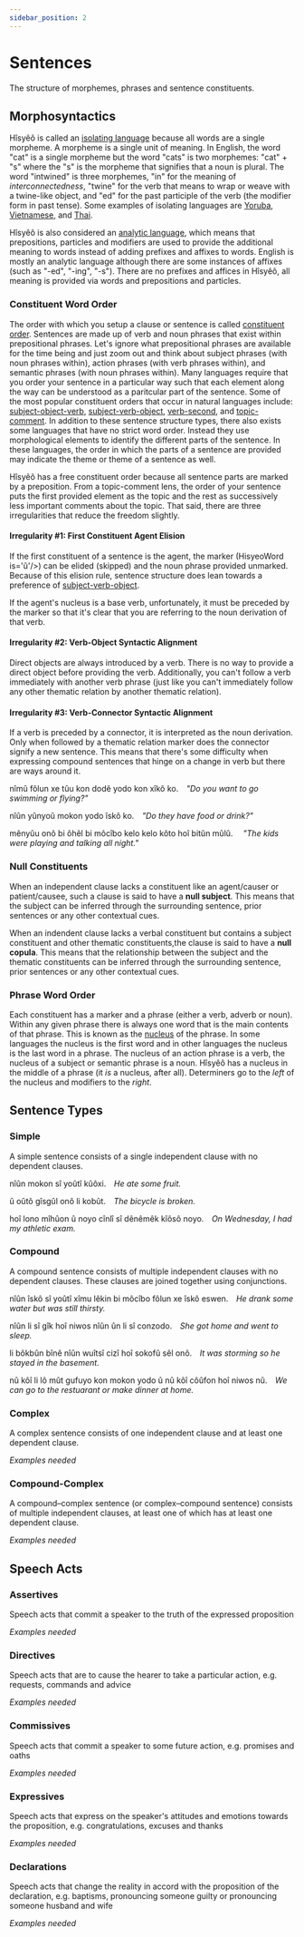 ```yaml
---
sidebar_position: 2
---
```



# Sentences

The structure of morphemes, phrases and sentence constituents.

## Morphosyntactics

Hîsyêô is called an [isolating
language](https://en.wikipedia.org/wiki/Isolating_language) because all words
are a single morpheme. A morpheme is a single unit of meaning. In English, the
word "cat" is a single morpheme but the word "cats" is two morphemes: "cat" +
"s" where the "s" is the morpheme that signifies that a noun is plural. The word
"intwined" is three morphemes, "in" for the meaning of *interconnectedness*,
"twine" for the verb that means to wrap or weave with a twine-like object, and
"ed" for the past participle of the verb (the modifier form in past tense). Some
examples of isolating languages are
[Yoruba](https://en.wikipedia.org/wiki/Yoruba_language#Grammar),
[Vietnamese](https://en.wikipedia.org/wiki/Vietnamese_grammar), and
[Thai](https://en.wikipedia.org/wiki/Thai_language#Grammar).

Hîsyêô is also considered an [analytic
language](https://en.wikipedia.org/wiki/Analytic_language), which means that
prepositions, particles and modifiers are used to provide the additional meaning
to words instead of adding prefixes and affixes to words. English is mostly an
analytic language although there are some instances of affixes (such as "-ed",
"-ing", "-s"). There are no prefixes and affices in Hîsyêô, all meaning is
provided via words and prepositions and particles.

### Constituent Word Order

The order with which you setup a clause or sentence is called [constituent
order](https://en.wikipedia.org/wiki/Word_order#Constituent_word_orders).
Sentences are made up of verb and noun phrases that exist within prepositional
phrases. Let's ignore what prepositional phrases are available for the time
being and just zoom out and think about subject phrases (with noun phrases
within), action phrases (with verb phrases within), and semantic phrases (with
noun phrases within). Many languages require that you order your sentence in a
particular way such that each element along the way can be understood as a
paritcular part of the sentence. Some of the most popular constituent orders
that occur in natural languages include:
[subject-object-verb](https://en.wikipedia.org/wiki/Subject%E2%80%93object%E2%80%93verb_word_order),
[subject-verb-object](https://en.wikipedia.org/wiki/Subject%E2%80%93verb%E2%80%93object_word_order),
[verb-second](https://en.wikipedia.org/wiki/V2_word_order), and
[topic-comment](https://en.wikipedia.org/wiki/Topic_and_comment). In addition to
these sentence structure types, there also exists some languages that have no
strict word order. Instead they use morphological elements to identify the
different parts of the sentence. In these languages, the order in which the
parts of a sentence are provided may indicate the theme or theme of a sentence
as well.

Hîsyêô has a free constituent order because all sentence parts are marked by a
preposition. From a topic-comment lens, the order of your sentence puts the
first provided element as the topic and the rest as successively less important
comments about the topic. That said, there are three irregularities that reduce
the freedom slightly. 

#### Irregularity #1: First Constituent Agent Elision

If the first constituent of a sentence is the agent, the marker (HisyeoWord is='û'/>) can
be elided (skipped) and the noun phrase provided unmarked. Because of this
elision rule, sentence structure does lean towards a preference of
[subject-verb-object](https://en.wikipedia.org/wiki/Subject%E2%80%93verb%E2%80%93object_word_order).

If the agent's nucleus is a base verb, unfortunately, it must be preceded by the
marker so that it's clear that you are referring to the noun derivation of that
verb.

#### Irregularity #2: Verb-Object Syntactic Alignment

Direct objects are always introduced by a verb. There is no way to provide a
direct object before providing the verb. Additionally, you can't follow a verb
immediately with another verb phrase (just like you can't immediately follow any
other thematic relation by another thematic relation).

#### Irregularity #3: Verb-Connector Syntactic Alignment

If a verb is preceded by a connector, it is interpreted as the noun derivation.
Only when followed by a thematic relation marker does the connector signify a
new sentence. This means that there's some difficulty when expressing compound
sentences that hinge on a change in verb but there are ways around it.

<HisyeoTabs>
    <p>nîmû fôlun xe tûu kon dodê yodo kon xîkô ko.&emsp;<em>"Do you want to go swimming or flying?"</em></p>
    <p>nîûn yûnyoû mokon yodo îskô ko.&emsp;<em>"Do they have food or drink?"</em></p>
    <p>mênyûu onô bi ôhêl bi môcîbo kelo kelo kôto hoî bitûn mûlû. &emsp;<em>"The kids were playing and talking all night."</em></p>
</HisyeoTabs>

### Null Constituents

When an independent clause lacks a constituent like an agent/causer or
patient/causee, such a clause is said to have a **null subject**. This means
that the subject can be inferred through the surrounding sentence, prior
sentences or any other contextual cues.

When an indendent clause lacks a verbal constituent but contains a subject
constituent and other thematic constituents,the clause is said to have a **null
copula**. This means that the relationship between the subject and the thematic
constituents can be inferred through the surrounding sentence, prior sentences
or any other contextual cues.

### Phrase Word Order

Each constituent has a marker and a phrase (either a verb, adverb or noun).
Within any given phrase there is always one word that is the main contents of
that phrase. This is known as the
[nucleus](https://en.wikipedia.org/wiki/Head_(linguistics)) of the phrase. In
some languages the nucleus is the first word and in other languages the nucleus
is the last word in a phrase. The nucleus of an action phrase is a verb, the
nucleus of a subject or semantic phrase is a noun. Hîsyêô has a nucleus in the
middle of a phrase (it *is* a nucleus, after all). Determiners go to the *left*
of the nucleus and modifiers to the *right*.

## Sentence Types

### Simple

A simple sentence consists of a single independent clause with no dependent
clauses.

<HisyeoTabs>
    <p>nîûn mokon sî yoûtî kûôxi.&emsp;<em>He ate some fruit.</em></p>
    <p>û oûtô gîsgûl onô li kobût.&emsp;<em>The bicycle is broken.</em></p>
    <p>hoî lono mîhûon û noyo cînlî sî dênêmêk kîôsô noyo.&emsp;<em>On Wednesday, I had my athletic exam.</em></p>
</HisyeoTabs>

### Compound

A compound sentence consists of multiple independent clauses with no dependent
clauses. These clauses are joined together using conjunctions.

<HisyeoTabs>
    <p>nîûn îskô sî yoûtî xîmu lêkin bi môcîbo fôlun xe îskô eswen.&emsp;<em>He drank some water but was still thirsty.</em></p>
    <p>nîûn li sî gîk hoî niwos nîûn ûn li sî conzodo.&emsp;<em>She got home and went to sleep.</em></p>
    <p>li bôkbûn bînê nîûn wuîtsî cizî hoî sokofû sêl onô.&emsp;<em>It was storming so he stayed in the basement.</em></p>
    <p>nû kôî li lô mût gufuyo kon mokon yodo û nû kôî côûfon hoî niwos nû.&emsp;<em>We can go to the restuarant or make dinner at home.</em></p>
</HisyeoTabs>

### Complex

A complex sentence consists of one independent clause and at least one dependent
clause.

*Examples needed*

### Compound-Complex

A compound–complex sentence (or complex–compound sentence) consists of multiple
independent clauses, at least one of which has at least one dependent clause.

*Examples needed*

## Speech Acts

### Assertives

Speech acts that commit a speaker to the truth of the expressed proposition

*Examples needed*

### Directives

Speech acts that are to cause the hearer to take a particular action, e.g.
requests, commands and advice

*Examples needed*

### Commissives

Speech acts that commit a speaker to some future action, e.g. promises and oaths

*Examples needed*

### Expressives

Speech acts that express on the speaker's attitudes and emotions towards the
proposition, e.g. congratulations, excuses and thanks

*Examples needed*

### Declarations
Speech acts that change the reality in accord with the proposition of the
declaration, e.g. baptisms, pronouncing someone guilty or pronouncing someone
husband and wife

*Examples needed*

<HisyeoTooltip/>